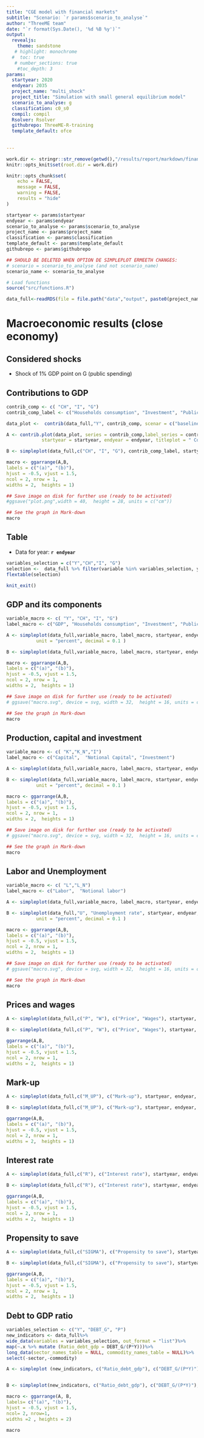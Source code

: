 ```yaml
---
title: "CGE model with financial markets"
subtitle: "Scenario: `r params$scenario_to_analyse`"
author: "ThreeME team"
date: "`r format(Sys.Date(), '%d %B %y')`"
output: 
  revealjs:
    theme: sandstone
   # highlight: monochrome
  #  toc: true
   # number_sections: true
    #toc_depth: 3
params:
  startyear: 2020
  endyear: 2035
  project_name: "multi_shock"
  project_title: "Simulation with small general equilibrium model"
  scenario_to_analyse: g
  classification: c0_s0
  compil: compil
  Rsolver: Rsolver
  githubrepo: ThreeME-R-training
  template_default: ofce
  
  
---
```


```r

work.dir <- stringr::str_remove(getwd(),"/results/report/markdown/finance")
knitr::opts_knit$set(root.dir = work.dir)

knitr::opts_chunk$set(
	echo = FALSE,
	message = FALSE,
	warning = FALSE,
	results = "hide"
)
```

```r

startyear <- params$startyear
endyear <- params$endyear
scenario_to_analyse <- params$scenario_to_analyse
project_name <- params$project_name
classification <- params$classification
template_default <- params$template_default
githubrepo <- params$githubrepo

## SHOULD BE DELETED WHEN OPTION DE SIMPLEPLOT ERMEETH CHANGES:
# scenario = scenario_to_analyse (and not scenario_name)
scenario_name <- scenario_to_analyse

```


```r

# Load functions
source("src/functions.R")


```


```r

data_full<-readRDS(file = file.path("data","output", paste0(project_name,".rds")))


```


# Macroeconomic results (close economy)

## Considered shocks

 
- Shock of 1% GDP point on G (public spending)                



## Contributions to GDP 

```r

contrib_comp <- c( "CH", "I", "G")
contrib_comp_label <- c("Households consumption", "Investment", "Public spending")

data_plot <-  contrib(data_full,"Y", contrib_comp, scenar = c("baseline",scenario_name))

A <- contrib.plot(data_plot, series = contrib_comp,label_series = contrib_comp_label,
             startyear = startyear, endyear = endyear, titleplot = " Contributions to change in GDP (in relative difference from baseline)", line_tot = TRUE)

B <- simpleplot(data_full,c("CH", "I", "G"), contrib_comp_label, startyear, endyear, titleplot = " Components of the GDP (in relative difference from baseline)") 

macro <- ggarrange(A,B,
labels = c("(a)", "(b)"),
hjust = -0.5, vjust = 1.5,
ncol = 2, nrow = 1,
widths = 2,  heights = 1)

## Save image on disk for further use (ready to be activated)
#ggsave("plot.png",width = 40,  height = 28, units = c("cm"))

## See the graph in Mark-down
macro

```

## Table 

- Data for year: **`r endyear`**
  
```r
variables_selection = c("Y","CH","I", "G")
selection <-  data_full %>% filter(variable %in% variables_selection, year %in% c(endyear)) %>% select(-sector, -commodity, -year,-baseline) %>% arrange(variable)
flextable(selection)
```



```r
knit_exit()
```



## GDP and its components 

```r

variable_macro <- c( "Y", "CH", "I", "G")
label_macro <- c("GDP", "Households consumption", "Investment", "Public spending")

A <- simpleplot(data_full,variable_macro, label_macro, startyear, endyear,  transformation = "reldiff", titleplot = " GDP and its components (in relative difference from baseline)",
           unit = "percent", decimal = 0.1 )

B <- simpleplot(data_full,variable_macro, label_macro, startyear, endyear,  transformation = "gr", titleplot =  " GDP and its components (in growth rate)")

macro <- ggarrange(A,B,
labels = c("(a)", "(b)"),
hjust = -0.5, vjust = 1.5,
ncol = 2, nrow = 1,
widths = 2,  heights = 1)

## Save image on disk for further use (ready to be activated)
# ggsave("macro.svg", device = svg, width = 32,  height = 16, units = c("cm"))

## See the graph in Mark-down
macro

```




## Production, capital and investment 

```r

variable_macro <- c( "K","K_N","I")
label_macro <- c("Capital",  "Notional Capital", "Investment")

A <- simpleplot(data_full,variable_macro, label_macro, startyear, endyear,  transformation = "reldiff", titleplot = " GDP, Capital and Investment (in relative difference from baseline) " )

B <- simpleplot(data_full,variable_macro, label_macro, startyear, endyear,  transformation = "gr", titleplot = " GDP, Capital and Investment (in growth rate)",
           unit = "percent", decimal = 0.1 )

macro <- ggarrange(A,B,
labels = c("(a)", "(b)"),
hjust = -0.5, vjust = 1.5,
ncol = 2, nrow = 1,
widths = 2,  heights = 1)

## Save image on disk for further use (ready to be activated)
# ggsave("macro.svg", device = svg, width = 32,  height = 16, units = c("cm"))

## See the graph in Mark-down
macro

```

## Labor and Unemployment 

```r

variable_macro <- c( "L","L_N")
label_macro <- c("Labor",  "Notional labor")

A <- simpleplot(data_full,variable_macro, label_macro, startyear, endyear,  transformation = "reldiff", titleplot = " Effective and notional labor (in relative difference from baseline)" )

B <- simpleplot(data_full,"U", "Unemployment rate", startyear, endyear,  transformation = "level", titleplot = " Unemployment rate (in level)",
           unit = "percent", decimal = 0.1 )

macro <- ggarrange(A,B,
labels = c("(a)", "(b)"),
hjust = -0.5, vjust = 1.5,
ncol = 2, nrow = 1,
widths = 2,  heights = 1)

## Save image on disk for further use (ready to be activated)
# ggsave("macro.svg", device = svg, width = 32,  height = 16, units = c("cm"))

## See the graph in Mark-down
macro

```


## Prices and wages 

```r

A <- simpleplot(data_full,c("P", "W"), c("Price", "Wages"), startyear, endyear, "reldiff", titleplot = " Prices and wages (in relative difference from baseline)")

B <- simpleplot(data_full,c("P", "W"), c("Price", "Wages"), startyear, endyear,  transformation = "gr", decimal= 0.1, unit="percent",  titleplot =  "  Prices and wages (in growth rates)" )

ggarrange(A,B,
labels = c("(a)", "(b)"),
hjust = -0.5, vjust = 1.5,
ncol = 2, nrow = 1,
widths = 2,  heights = 1)

```




## Mark-up

```r
A <- simpleplot(data_full,c("M_UP"), c("Mark-up"), startyear, endyear, "level", titleplot = " Mark-up (in level)")

B <- simpleplot(data_full,c("M_UP"), c("Mark-up"), startyear, endyear, "diff", unit = "percent", decimal = 0.1,  titleplot = " Mark-up (in difference from baseline)")

ggarrange(A,B,
labels = c("(a)", "(b)"),
hjust = -0.5, vjust = 1.5,
ncol = 2, nrow = 1,
widths = 2,  heights = 1)
```


## Interest rate

```r

A <- simpleplot(data_full,c("R"), c("Interest rate"), startyear, endyear, "level", titleplot = " Interest rate (Level) ")

B <- simpleplot(data_full,c("R"), c("Interest rate"), startyear, endyear, "diff", titleplot = " Interest rate (in difference from baseline)")

ggarrange(A,B,
labels = c("(a)", "(b)"),
hjust = -0.5, vjust = 1.5,
ncol = 2, nrow = 1,
widths = 2,  heights = 1)

```


## Propensity to save

```r
A <- simpleplot(data_full,c("SIGMA"), c("Propensity to save"), startyear, endyear, "level", unit = "percent", decimal = 0.1,  titleplot = " Propensity to save (in level)")

B <- simpleplot(data_full,c("SIGMA"), c("Propensity to save"), startyear, endyear, "diff", titleplot = " Propensity to save (in difference from baseline)")

ggarrange(A,B,
labels = c("(a)", "(b)"),
hjust = -0.5, vjust = 1.5,
ncol = 2, nrow = 1,
widths = 2,  heights = 1)
```


## Debt to GDP ratio

```r
variables_selection <- c("Y", "DEBT_G", "P")
new_indicators <- data_full%>%
wide_data(variables = variables_selection, out_format = "list")%>%
map(~.x %>% mutate (Ratio_debt_gdp = DEBT_G/(P*Y)))%>%
long_data(sector_names_table = NULL, commodity_names_table = NULL)%>%
select(-sector,-commodity)

A <- simpleplot (new_indicators, c("Ratio_debt_gdp"), c("DEBT_G/(P*Y)"), startyear, endyear,"level", unit = "percent", decimal = 0.1, titleplot = "Debt to GDP ratio (in level)")


B <- simpleplot(new_indicators, c("Ratio_debt_gdp"), c("DEBT_G/(P*Y)"), startyear, endyear, "diff", titleplot = "Debt to GDP ratio (in difference from baseline)")

macro <- ggarrange(A, B,
labels= c("(a)", "(b)"), 
hjust = -0.5, vjust = 1.5,
ncol= 2, nrow=1, 
widths =2 , heights = 2)

macro

```

